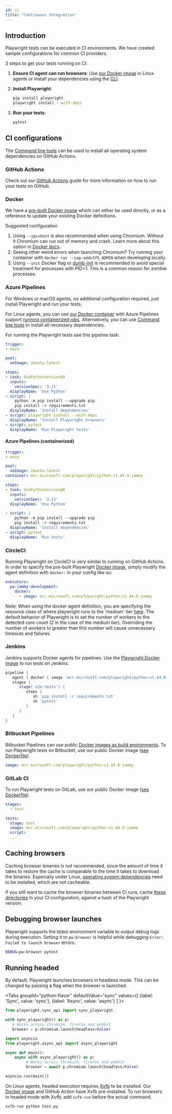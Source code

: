```yaml
---
id: ci
title: "Continuous Integration"
---
```


## Introduction

Playwright tests can be executed in CI environments. We have created sample configurations for common CI providers.

3 steps to get your tests running on CI:
1. **Ensure CI agent can run browsers**: Use [our Docker image](./docker.mdx) in Linux agents or install your dependencies using the [CLI](./browsers#install-system-dependencies).
1. **Install Playwright**:
   
   ```bash
   pip install playwright
   playwright install --with-deps
   ```
   
1. **Run your tests**:
   
   ```bash
   pytest
   ```
   
## CI configurations

The [Command line tools](./browsers#install-system-dependencies) can be used to install all operating system dependencies on GitHub Actions.

### GitHub Actions

Check out our [GitHub Actions](ci-intro.mdx) guide for more information on how to run your tests on GitHub.

### Docker

We have a [pre-built Docker image](./docker.mdx) which can either be used directly, or as a reference to update your existing Docker definitions.

Suggested configuration
1. Using `--ipc=host` is also recommended when using Chromium. Without it Chromium can run out of memory and crash. Learn more about this option in [Docker docs](https://docs.docker.com/engine/reference/run/#ipc-settings---ipc).
1. Seeing other weird errors when launching Chromium? Try running your container with `docker run --cap-add=SYS_ADMIN` when developing locally.
1. Using `--init` Docker flag or [dumb-init](https://github.com/Yelp/dumb-init) is recommended to avoid special treatment for processes with PID=1. This is a common reason for zombie processes.

### Azure Pipelines

For Windows or macOS agents, no additional configuration required, just install Playwright and run your tests.

For Linux agents, you can use [our Docker container](./docker.mdx) with Azure Pipelines support [running containerized jobs](https://docs.microsoft.com/en-us/azure/devops/pipelines/process/container-phases?view=azure-devops). Alternatively, you can use [Command line tools](./browsers#install-system-dependencies) to install all necessary dependencies.

For running the Playwright tests use this pipeline task:

```yml
trigger:
- main

pool:
  vmImage: ubuntu-latest

steps:
- task: UsePythonVersion@0
  inputs:
    versionSpec: '3.11'
  displayName: 'Use Python'
- script: |
    python -m pip install --upgrade pip
    pip install -r requirements.txt
  displayName: 'Install dependencies'
- script: playwright install --with-deps
  displayName: 'Install Playwright browsers'
- script: pytest
  displayName: 'Run Playwright tests'
```

#### Azure Pipelines (containerized)

```yml
trigger:
- main

pool:
  vmImage: ubuntu-latest
container: mcr.microsoft.com/playwright/python:v1.44.0-jammy

steps:
- task: UsePythonVersion@0
  inputs:
    versionSpec: '3.11'
  displayName: 'Use Python'

- script: |
    python -m pip install --upgrade pip
    pip install -r requirements.txt
  displayName: 'Install dependencies'
- script: pytest
  displayName: 'Run tests'
```

### CircleCI

Running Playwright on CircleCI is very similar to running on GitHub Actions. In order to specify the pre-built Playwright [Docker image](./docker.mdx), simply modify the agent definition with `docker:` in your config like so:

```yml
executors:
  pw-jammy-development:
    docker:
      - image: mcr.microsoft.com/playwright/python:v1.44.0-jammy
```

Note: When using the docker agent definition, you are specifying the resource class of where playwright runs to the 'medium' tier [here](https://circleci.com/docs/configuration-reference?#docker-execution-environment). The default behavior of Playwright is to set the number of workers to the detected core count (2 in the case of the medium tier). Overriding the number of workers to greater than this number will cause unnecessary timeouts and failures.

### Jenkins

Jenkins supports Docker agents for pipelines. Use the [Playwright Docker image](./docker.mdx) to run tests on Jenkins.

```groovy
pipeline {
   agent { docker { image 'mcr.microsoft.com/playwright/python:v1.44.0-jammy' } }
   stages {
      stage('e2e-tests') {
         steps {
            sh 'pip install -r requirements.txt'
            sh 'pytest'
         }
      }
   }
}
```

### Bitbucket Pipelines

Bitbucket Pipelines can use public [Docker images as build environments](https://confluence.atlassian.com/bitbucket/use-docker-images-as-build-environments-792298897.html). To run Playwright tests on Bitbucket, use our public Docker image ([see Dockerfile](./docker.mdx)).

```yml
image: mcr.microsoft.com/playwright/python:v1.44.0-jammy
```

### GitLab CI

To run Playwright tests on GitLab, use our public Docker image ([see Dockerfile](./docker.mdx)).

```yml
stages:
  - test

tests:
  stage: test
  image: mcr.microsoft.com/playwright/python:v1.44.0-jammy
  script:
  ...
```

## Caching browsers

Caching browser binaries is not recommended, since the amount of time it takes to restore the cache is comparable to the time it takes to download the binaries. Especially under Linux, [operating system dependencies](./browsers.mdx#install-system-dependencies) need to be installed, which are not cacheable.

If you still want to cache the browser binaries between CI runs, cache [these directories](./browsers.mdx#managing-browser-binaries) in your CI configuration, against a hash of the Playwright version.

## Debugging browser launches

Playwright supports the `DEBUG` environment variable to output debug logs during execution. Setting it to `pw:browser` is helpful while debugging `Error: Failed to launch browser` errors.

```bash
DEBUG=pw:browser pytest
```

## Running headed

By default, Playwright launches browsers in headless mode. This can be changed by passing a flag when the browser is launched.

<Tabs
  groupId="python-flavor"
  defaultValue="sync"
  values={[
    {label: 'Sync', value: 'sync'},
    {label: 'Async', value: 'async'}
  ]
}>
<TabItem value="sync">

```py
from playwright.sync_api import sync_playwright

with sync_playwright() as p:
   # Works across chromium, firefox and webkit
   browser = p.chromium.launch(headless=False)
```

</TabItem>
<TabItem value="async">

```py
import asyncio
from playwright.async_api import async_playwright

async def main():
    async with async_playwright() as p:
         # Works across chromium, firefox and webkit
         browser = await p.chromium.launch(headless=False)

asyncio.run(main())
```

</TabItem>
</Tabs>

On Linux agents, headed execution requires [Xvfb](https://en.wikipedia.org/wiki/Xvfb) to be installed. Our [Docker image](./docker.mdx) and GitHub Action have Xvfb pre-installed. To run browsers in headed mode with Xvfb, add `xvfb-run` before the actual command.

```bash
xvfb-run python test.py
```


[Accessibility]: /api/class-accessibility.mdx "Accessibility"
[APIRequest]: /api/class-apirequest.mdx "APIRequest"
[APIRequestContext]: /api/class-apirequestcontext.mdx "APIRequestContext"
[APIResponse]: /api/class-apiresponse.mdx "APIResponse"
[APIResponseAssertions]: /api/class-apiresponseassertions.mdx "APIResponseAssertions"
[Browser]: /api/class-browser.mdx "Browser"
[BrowserContext]: /api/class-browsercontext.mdx "BrowserContext"
[BrowserType]: /api/class-browsertype.mdx "BrowserType"
[CDPSession]: /api/class-cdpsession.mdx "CDPSession"
[Clock]: /api/class-clock.mdx "Clock"
[ConsoleMessage]: /api/class-consolemessage.mdx "ConsoleMessage"
[Dialog]: /api/class-dialog.mdx "Dialog"
[Download]: /api/class-download.mdx "Download"
[ElementHandle]: /api/class-elementhandle.mdx "ElementHandle"
[Error]: /api/class-error.mdx "Error"
[FileChooser]: /api/class-filechooser.mdx "FileChooser"
[Frame]: /api/class-frame.mdx "Frame"
[FrameLocator]: /api/class-framelocator.mdx "FrameLocator"
[JSHandle]: /api/class-jshandle.mdx "JSHandle"
[Keyboard]: /api/class-keyboard.mdx "Keyboard"
[Locator]: /api/class-locator.mdx "Locator"
[LocatorAssertions]: /api/class-locatorassertions.mdx "LocatorAssertions"
[Mouse]: /api/class-mouse.mdx "Mouse"
[Page]: /api/class-page.mdx "Page"
[PageAssertions]: /api/class-pageassertions.mdx "PageAssertions"
[Playwright]: /api/class-playwright.mdx "Playwright"
[Request]: /api/class-request.mdx "Request"
[Response]: /api/class-response.mdx "Response"
[Route]: /api/class-route.mdx "Route"
[Selectors]: /api/class-selectors.mdx "Selectors"
[TimeoutError]: /api/class-timeouterror.mdx "TimeoutError"
[Touchscreen]: /api/class-touchscreen.mdx "Touchscreen"
[Tracing]: /api/class-tracing.mdx "Tracing"
[Video]: /api/class-video.mdx "Video"
[WebError]: /api/class-weberror.mdx "WebError"
[WebSocket]: /api/class-websocket.mdx "WebSocket"
[Worker]: /api/class-worker.mdx "Worker"
[Element]: https://developer.mozilla.org/en-US/docs/Web/API/element "Element"
[EvaluationArgument]: /evaluating.mdx#evaluation-argument "EvaluationArgument"
[Promise]: https://developer.mozilla.org/en-US/docs/Web/JavaScript/Reference/Global_Objects/Promise "Promise"
[iterator]: https://developer.mozilla.org/en-US/docs/Web/JavaScript/Reference/Iteration_protocols "Iterator"
[origin]: https://developer.mozilla.org/en-US/docs/Glossary/Origin "Origin"
[selector]: https://developer.mozilla.org/en-US/docs/Web/CSS/CSS_Selectors "selector"
[Serializable]: https://developer.mozilla.org/en-US/docs/Web/JavaScript/Reference/Global_Objects/JSON/stringify#Description "Serializable"
[UIEvent.detail]: https://developer.mozilla.org/en-US/docs/Web/API/UIEvent/detail "UIEvent.detail"
[UnixTime]: https://en.wikipedia.org/wiki/Unix_time "Unix Time"
[xpath]: https://developer.mozilla.org/en-US/docs/Web/XPath "xpath"

[Any]: https://docs.python.org/3/library/typing.html#typing.Any "Any"
[bool]: https://docs.python.org/3/library/stdtypes.html "bool"
[bytes]: https://docs.python.org/3/library/stdtypes.html#bytes "bytes"
[Callable]: https://docs.python.org/3/library/typing.html#typing.Callable "Callable"
[EventContextManager]: https://docs.python.org/3/reference/datamodel.html#context-managers "Event context manager"
[EventEmitter]: https://pyee.readthedocs.io/en/latest/#pyee.BaseEventEmitter "EventEmitter"
[Exception]: https://docs.python.org/3/library/exceptions.html#Exception "Exception"
[Dict]: https://docs.python.org/3/library/typing.html#typing.Dict "Dict"
[float]: https://docs.python.org/3/library/stdtypes.html#numeric-types-int-float-complex "float"
[int]: https://docs.python.org/3/library/stdtypes.html#numeric-types-int-float-complex "int"
[List]: https://docs.python.org/3/library/typing.html#typing.List "List"
[NoneType]: https://docs.python.org/3/library/constants.html#None "None"
[Pattern]: https://docs.python.org/3/library/re.html "Pattern"
[URL]: https://en.wikipedia.org/wiki/URL "URL"
[pathlib.Path]: https://realpython.com/python-pathlib/ "pathlib.Path"
[str]: https://docs.python.org/3/library/stdtypes.html#text-sequence-type-str "str"
[Union]: https://docs.python.org/3/library/typing.html#typing.Union "Union"

[all available image tags]: https://mcr.microsoft.com/en-us/product/playwright/python/about "all available image tags"
[Microsoft Artifact Registry]: https://mcr.microsoft.com/en-us/product/playwright/python/about "Microsoft Artifact Registry"
[Dockerfile.jammy]: https://github.com/microsoft/playwright-python/blob/main/utils/docker/Dockerfile.jammy "Dockerfile.jammy"
